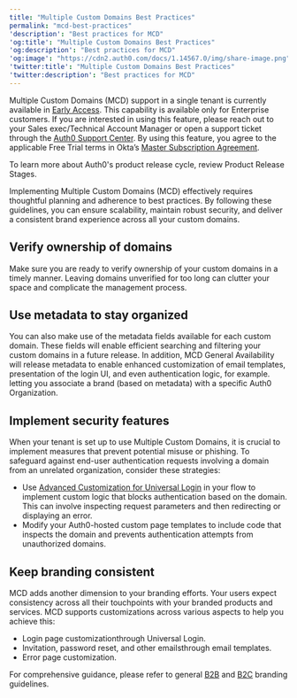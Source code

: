 ```yaml
---
title: "Multiple Custom Domains Best Practices"
permalink: "mcd-best-practices"
'description': "Best practices for MCD"
'og:title': "Multiple Custom Domains Best Practices"
'og:description': "Best practices for MCD"
'og:image': "https://cdn2.auth0.com/docs/1.14567.0/img/share-image.png"
'twitter:title': "Multiple Custom Domains Best Practices"
'twitter:description': "Best practices for MCD"
---
```


<Warning>

Multiple Custom Domains (MCD) support in a single tenant is currently available in [Early Access](/ja-jp/troubleshoot/product-lifecycle/product-release-stages). This capability is available only for Enterprise customers. If you are interested in using this feature, please reach out to your Sales exec/Technical Account Manager or open a support ticket through the [Auth0 Support Center](https://support.auth0.com/). By using this feature, you agree to the applicable Free Trial terms in Okta’s [Master Subscription Agreement](https://www.okta.com/legal/?_gl=1*agihqh*_gcl_au*NjM2NjA1MDg4LjE3NTM5ODE4NjY.*_ga*MTgyNDA4MjM2Ny4xNzE1MTAyMjQy*_ga_QKMSDV5369*czE3NTQ0NzQ3NTAkbzM1MyRnMSR0MTc1NDQ3NjU5MCRqNiRsMCRoMA..).

To learn more about Auth0's product release cycle, review Product Release Stages.

</Warning>

Implementing Multiple <Tooltip data-tooltip-id="react-containers-DefinitionTooltip-0" tip="">Custom Domains</Tooltip> (MCD) effectively requires thoughtful planning and adherence to best practices. By following these guidelines, you can ensure scalability, maintain robust security, and deliver a consistent brand experience across all your custom domains.

## Verify ownership of domains

Make sure you are ready to verify ownership of your custom domains in a timely manner. Leaving domains unverified for too long can clutter your space and complicate the management process.

## Use metadata to stay organized

You can also make use of the metadata fields available for each custom domain. These fields will enable efficient searching and filtering your custom domains in a future release. In addition, MCD General Availability will release metadata to enable enhanced customization of email templates, presentation of the login UI, and even authentication logic, for example. letting you associate a brand (based on metadata) with a specific Auth0 Organization.

## Implement security features

When your tenant is set up to use Multiple Custom Domains, it is crucial to implement measures that prevent potential misuse or phishing. To safeguard against end-user authentication requests involving a domain from an unrelated organization, consider these strategies:

* Use [Advanced Customization for Universal Login](/ja-jp/customize/login-pages/advanced-customizations) in your flow to implement custom logic that blocks authentication based on the domain. This can involve inspecting request parameters and then redirecting or displaying an error.
* Modify your Auth0-hosted custom page templates to include code that inspects the domain and prevents authentication attempts from unauthorized domains.

## Keep branding consistent

MCD adds another dimension to your branding efforts. Your users expect consistency across all their touchpoints with your branded products and services. MCD supports customizations across various aspects to help you achieve this:

* Login page customizationthrough <Tooltip data-tooltip-id="react-containers-DefinitionTooltip-0" href="/ja-jp/glossary?term=universal-login" tip="ユニバーサルログイン: アプリケーションは、Auth0の認可サーバーでホストされているユニバーサルログインにリダイレクトして、ユーザーのアイデンティティを確認します。" cta="用語集の表示">Universal Login</Tooltip>.
* Invitation, password reset, and other emailsthrough email templates.
* Error page customization.

For comprehensive guidance, please refer to general [B2B](/ja-jp/get-started/architecture-scenarios/business-to-business/branding) and [B2C](/ja-jp/get-started/architecture-scenarios/business-to-consumer/branding) branding guidelines.
